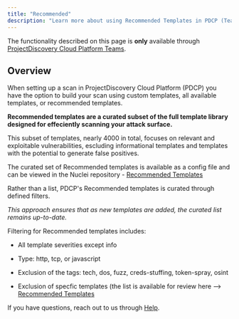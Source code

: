 ```yaml
---
title: "Recommended"
description: "Learn more about using Recommended Templates in PDCP (Teams)"
---
```


<Info> The functionality described on this page is **only** available through [ProjectDiscovery Cloud Platform Teams](https://projectdiscovery.io/pricing).</Info>

## Overview 

When setting up a scan in ProjectDiscovery Cloud Platform (PDCP) you have the option to build your scan using custom templates, all available templates, or recommended templates. 

**Recommended templates are a curated subset of the full template library designed for effeciently scanning your attack surface.**

This subset of templates, nearly 4000 in total, focuses on relevant and exploitable vulnerabilities, 
escluding informational templates and templates with the potential to generate false positives.

The curated set of Recommended templates is available as a config file and can be viewed in the Nuclei repository - [Recommended Templates](https://github.com/projectdiscovery/nuclei-templates/blob/main/config/recommended.yml)

Rather than a list, PDCP's Recommended templates is curated through defined filters. 

_This approach ensures that as new templates are added, the curated list remains up-to-date._ 

Filtering for Recommended templates includes:

- All template severities except info 

- Type: http, tcp, or javascript

- Exclusion of the tags: tech, dos, fuzz, creds-stuffing, token-spray, osint

- Exclusion of specfic templates (the list is available for review here --> [Recommended Templates](https://github.com/projectdiscovery/nuclei-templates/blob/main/config/recommended.yml) 



<Note> If you have questions, reach out to us through [Help](/help). </Note>